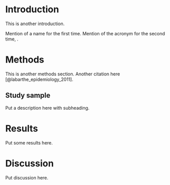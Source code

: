 # Introduction

This is another introduction.

Mention of a name \acr{GRS} for the first time. Mention of the acronym for the second time, \acr{GRS}.

# Methods

This is another methods section. Another citation here [@labarthe_epidemiology_2011].

## Study sample

Put a description here with subheading.


# Results

Put some results here.

# Discussion

Put discussion here.
